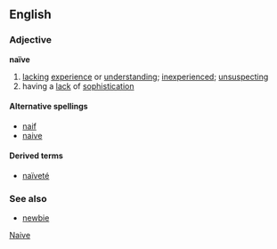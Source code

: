 ==English==
===Adjective===
'''naïve'''

# [[lacking]] [[experience]] or [[understanding]]; [[inexperienced]]; [[unsuspecting]]
# having a [[lack]] of [[sophistication]]

====Alternative spellings====
*[[naif]]
*[[naive]]

====Derived terms====
*[[naïveté]]

===See also===
*[[newbie]]

[[Category:English words spelled with diacritics or ligatures|Naive]]
